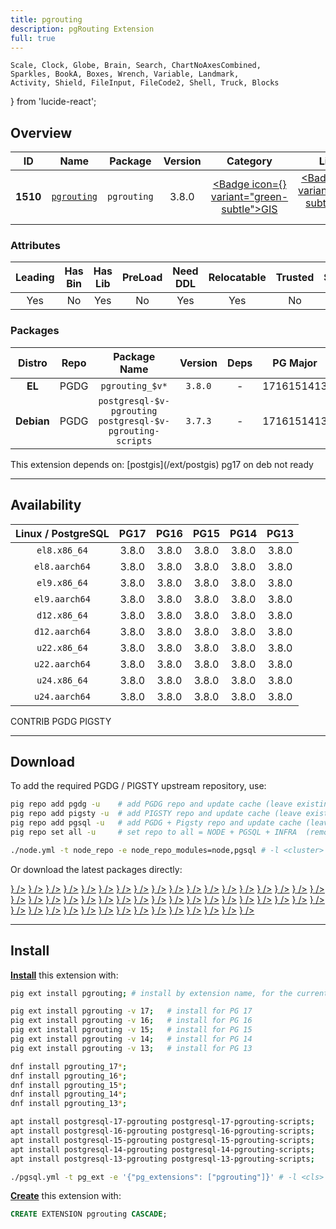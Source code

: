 ```yaml
---
title: pgrouting
description: pgRouting Extension
full: true
---
```


    Scale, Clock, Globe, Brain, Search, ChartNoAxesCombined,
    Sparkles, BookA, Boxes, Wrench, Variable, Landmark,
    Activity, Shield, FileInput, FileCode2, Shell, Truck, Blocks
} from 'lucide-react';

## Overview

| <TooltipIconButton tooltip="Extension unique identifier" side="top">ID</TooltipIconButton> | <TooltipIconButton tooltip="Extension name" side="top">Name</TooltipIconButton> | <TooltipIconButton tooltip="Package name for installation" side="top">Package</TooltipIconButton> | <TooltipIconButton tooltip="Latest available extension version" side="top">Version</TooltipIconButton> | <TooltipIconButton tooltip="Extension category" side="top">Category</TooltipIconButton> | <TooltipIconButton tooltip="Open source license" side="top">License</TooltipIconButton> | <TooltipIconButton tooltip="Programming language" side="top">Lang</TooltipIconButton> |
|:--------:|:--------:|:----------:|:--------------:|:---------------------------------------:|:------------------------------------------------------:|:----:|
| **1510** | [`pgrouting`](https://github.com/pgRouting/pgrouting) | `pgrouting` | 3.8.0 | <a href="/ext/gis" className="no-underline"><Badge icon={<Globe />} variant="green-subtle">GIS</Badge></a> | <a href="/ext/list/license#gpl-20" className="no-underline"><Badge icon={<Scale />} variant="amber-subtle">GPL-2.0</Badge></a> | <a href="/ext/list/lang#c-1"><Badge icon={<FileCode2 />} variant="purple-subtle">C++</Badge></a> |

### Attributes

| <TooltipIconButton tooltip="The Primary Leading extension in the Package" side="top">Leading</TooltipIconButton> | <TooltipIconButton tooltip="Contains binary utils" side="top">Has Bin</TooltipIconButton> | <TooltipIconButton tooltip="Contains .so shared library files" side="top">Has Lib</TooltipIconButton> | <TooltipIconButton tooltip="Requires preloading via shared_preload_libraries" side="top">PreLoad</TooltipIconButton> | <TooltipIconButton tooltip="Requires CREATE EXTENSION DDL command" side="top">Need DDL</TooltipIconButton> | <TooltipIconButton tooltip="Can be installed in any schema" side="top">Relocatable</TooltipIconButton> | <TooltipIconButton tooltip="Can be created by non-superuser" side="top">Trusted</TooltipIconButton> | <TooltipIconButton tooltip="Schemas used by this extension" side="top">Schemas</TooltipIconButton> |
|:-------:|:-------:|:-------:|:-------:|:--------:|:-----------:|:-------:|:-------:|
| Yes | No | Yes | No | Yes | Yes | No | - |

### Packages

| <TooltipIconButton tooltip="Linux distribution family, EL or Debian" side="top">Distro</TooltipIconButton> | <TooltipIconButton tooltip="Package repository" side="top">Repo</TooltipIconButton> | <TooltipIconButton tooltip="The RPM/DEB Package Name Pattern (replace $v with real pg major)" side="top">Package Name</TooltipIconButton> | <TooltipIconButton tooltip="Latest package version" side="top">Version</TooltipIconButton> | <TooltipIconButton tooltip="RPM/DEB Package dependencies" side="top">Deps</TooltipIconButton> | <TooltipIconButton tooltip="Available in these PostgreSQL Major Versions" side="top">PG Major</TooltipIconButton> |
|:----------:|:--------:|:------------------------:|:-----------:|:------------:|:------------------:|
|   **EL**   | <Badge variant="blue-subtle"><span className="font-bold">PGDG</span></Badge> | `pgrouting_$v*` | `3.8.0` | - | <Badge variant="green-subtle">17</Badge><Badge variant="green-subtle">16</Badge><Badge variant="green-subtle">15</Badge><Badge variant="green-subtle">14</Badge><Badge variant="green-subtle">13</Badge> |
| **Debian** | <Badge variant="blue-subtle"><span className="font-bold">PGDG</span></Badge> | `postgresql-$v-pgrouting postgresql-$v-pgrouting-scripts` | `3.7.3` | - | <Badge variant="green-subtle">17</Badge><Badge variant="green-subtle">16</Badge><Badge variant="green-subtle">15</Badge><Badge variant="green-subtle">14</Badge><Badge variant="green-subtle">13</Badge> |


<Callout title="Dependencies" type="warn">
    This extension depends on: [postgis](/ext/postgis)
</Callout>

<Callout title="Comments" type="info">
    pg17 on deb not ready
</Callout>


------

## Availability

| <TooltipIconButton tooltip="Linux Distro Arch / PostgreSQL Major Version" side="top">Linux / PostgreSQL </TooltipIconButton> | **PG17** | **PG16** | **PG15** | **PG14** | **PG13** |
|:-----:|:-----:|:-----:|:-----:|:-----:|:-----:|
| `el8.x86_64` | <Badge variant="blue-subtle">3.8.0</Badge> | <Badge variant="blue-subtle">3.8.0</Badge> | <Badge variant="blue-subtle">3.8.0</Badge> | <Badge variant="blue-subtle">3.8.0</Badge> | <Badge variant="blue-subtle">3.8.0</Badge> |
| `el8.aarch64` | <Badge variant="blue-subtle">3.8.0</Badge> | <Badge variant="blue-subtle">3.8.0</Badge> | <Badge variant="blue-subtle">3.8.0</Badge> | <Badge variant="blue-subtle">3.8.0</Badge> | <Badge variant="blue-subtle">3.8.0</Badge> |
| `el9.x86_64` | <Badge variant="blue-subtle">3.8.0</Badge> | <Badge variant="blue-subtle">3.8.0</Badge> | <Badge variant="blue-subtle">3.8.0</Badge> | <Badge variant="blue-subtle">3.8.0</Badge> | <Badge variant="blue-subtle">3.8.0</Badge> |
| `el9.aarch64` | <Badge variant="blue-subtle">3.8.0</Badge> | <Badge variant="blue-subtle">3.8.0</Badge> | <Badge variant="blue-subtle">3.8.0</Badge> | <Badge variant="blue-subtle">3.8.0</Badge> | <Badge variant="blue-subtle">3.8.0</Badge> |
| `d12.x86_64` | <Badge variant="blue-subtle">3.8.0</Badge> | <Badge variant="blue-subtle">3.8.0</Badge> | <Badge variant="blue-subtle">3.8.0</Badge> | <Badge variant="blue-subtle">3.8.0</Badge> | <Badge variant="blue-subtle">3.8.0</Badge> |
| `d12.aarch64` | <Badge variant="blue-subtle">3.8.0</Badge> | <Badge variant="blue-subtle">3.8.0</Badge> | <Badge variant="blue-subtle">3.8.0</Badge> | <Badge variant="blue-subtle">3.8.0</Badge> | <Badge variant="blue-subtle">3.8.0</Badge> |
| `u22.x86_64` | <Badge variant="blue-subtle">3.8.0</Badge> | <Badge variant="blue-subtle">3.8.0</Badge> | <Badge variant="blue-subtle">3.8.0</Badge> | <Badge variant="blue-subtle">3.8.0</Badge> | <Badge variant="blue-subtle">3.8.0</Badge> |
| `u22.aarch64` | <Badge variant="blue-subtle">3.8.0</Badge> | <Badge variant="blue-subtle">3.8.0</Badge> | <Badge variant="blue-subtle">3.8.0</Badge> | <Badge variant="blue-subtle">3.8.0</Badge> | <Badge variant="blue-subtle">3.8.0</Badge> |
| `u24.x86_64` | <Badge variant="blue-subtle">3.8.0</Badge> | <Badge variant="blue-subtle">3.8.0</Badge> | <Badge variant="blue-subtle">3.8.0</Badge> | <Badge variant="blue-subtle">3.8.0</Badge> | <Badge variant="blue-subtle">3.8.0</Badge> |
| `u24.aarch64` | <Badge variant="blue-subtle">3.8.0</Badge> | <Badge variant="blue-subtle">3.8.0</Badge> | <Badge variant="blue-subtle">3.8.0</Badge> | <Badge variant="blue-subtle">3.8.0</Badge> | <Badge variant="blue-subtle">3.8.0</Badge> |

<Badge variant="green-subtle"><span className="font-black">CONTRIB</span></Badge> <Badge variant="blue-subtle"><span className="font-black">PGDG</span></Badge> <Badge variant="amber-subtle"><span className="font-black">PIGSTY</span></Badge>

------

## Download

To add the required PGDG / PIGSTY upstream repository, use:

```bash tab="pig"
pig repo add pgdg -u    # add PGDG repo and update cache (leave existing repos)
pig repo add pigsty -u  # add PIGSTY repo and update cache (leave existing repos)
pig repo add pgsql -u   # add PGDG + Pigsty repo and update cache (leave existing repos)
pig repo set all -u     # set repo to all = NODE + PGSQL + INFRA  (remove existing repos)
```
```bash tab="pigsty"
./node.yml -t node_repo -e node_repo_modules=node,pgsql # -l <cluster>
```

Or download the latest packages directly:

<Files>
    <Folder name="el8.x86_64">
        <a href="https://download.postgresql.org/pub/repos/yum/17/redhat/rhel-8-x86_64/pgrouting_17-3.8.0-1PGDG.rhel8.x86_64.rpm"><File name="pgrouting_17-3.8.0-1PGDG.rhel8.x86_64.rpm" icon={<Package className="text-emerald-500" />} /></a>
        <a href="https://download.postgresql.org/pub/repos/yum/16/redhat/rhel-8-x86_64/pgrouting_16-3.8.0-1PGDG.rhel8.x86_64.rpm"><File name="pgrouting_16-3.8.0-1PGDG.rhel8.x86_64.rpm" icon={<Package className="text-emerald-500" />} /></a>
        <a href="https://download.postgresql.org/pub/repos/yum/15/redhat/rhel-8-x86_64/pgrouting_15-3.8.0-1PGDG.rhel8.x86_64.rpm"><File name="pgrouting_15-3.8.0-1PGDG.rhel8.x86_64.rpm" icon={<Package className="text-emerald-500" />} /></a>
        <a href="https://download.postgresql.org/pub/repos/yum/14/redhat/rhel-8-x86_64/pgrouting_14-3.8.0-1PGDG.rhel8.x86_64.rpm"><File name="pgrouting_14-3.8.0-1PGDG.rhel8.x86_64.rpm" icon={<Package className="text-emerald-500" />} /></a>
        <a href="https://download.postgresql.org/pub/repos/yum/13/redhat/rhel-8-x86_64/pgrouting_13-3.8.0-1PGDG.rhel8.x86_64.rpm"><File name="pgrouting_13-3.8.0-1PGDG.rhel8.x86_64.rpm" icon={<Package className="text-emerald-500" />} /></a>
    </Folder>
    <Folder name="el8.aarch64">
        <a href="https://download.postgresql.org/pub/repos/yum/17/redhat/rhel-8-aarch64/pgrouting_17-3.8.0-1PGDG.rhel8.aarch64.rpm"><File name="pgrouting_17-3.8.0-1PGDG.rhel8.aarch64.rpm" icon={<Package className="text-orange-500" />} /></a>
        <a href="https://download.postgresql.org/pub/repos/yum/16/redhat/rhel-8-aarch64/pgrouting_16-3.8.0-1PGDG.rhel8.aarch64.rpm"><File name="pgrouting_16-3.8.0-1PGDG.rhel8.aarch64.rpm" icon={<Package className="text-orange-500" />} /></a>
        <a href="https://download.postgresql.org/pub/repos/yum/15/redhat/rhel-8-aarch64/pgrouting_15-3.8.0-1PGDG.rhel8.aarch64.rpm"><File name="pgrouting_15-3.8.0-1PGDG.rhel8.aarch64.rpm" icon={<Package className="text-orange-500" />} /></a>
        <a href="https://download.postgresql.org/pub/repos/yum/14/redhat/rhel-8-aarch64/pgrouting_14-3.8.0-1PGDG.rhel8.aarch64.rpm"><File name="pgrouting_14-3.8.0-1PGDG.rhel8.aarch64.rpm" icon={<Package className="text-orange-500" />} /></a>
        <a href="https://download.postgresql.org/pub/repos/yum/13/redhat/rhel-8-aarch64/pgrouting_13-3.8.0-1PGDG.rhel8.aarch64.rpm"><File name="pgrouting_13-3.8.0-1PGDG.rhel8.aarch64.rpm" icon={<Package className="text-orange-500" />} /></a>
    </Folder>
    <Folder name="el9.x86_64">
        <a href="https://download.postgresql.org/pub/repos/yum/17/redhat/rhel-9-x86_64/pgrouting_17-3.8.0-1PGDG.rhel9.x86_64.rpm"><File name="pgrouting_17-3.8.0-1PGDG.rhel9.x86_64.rpm" icon={<Package className="text-emerald-500" />} /></a>
        <a href="https://download.postgresql.org/pub/repos/yum/16/redhat/rhel-9-x86_64/pgrouting_16-3.8.0-1PGDG.rhel9.x86_64.rpm"><File name="pgrouting_16-3.8.0-1PGDG.rhel9.x86_64.rpm" icon={<Package className="text-emerald-500" />} /></a>
        <a href="https://download.postgresql.org/pub/repos/yum/15/redhat/rhel-9-x86_64/pgrouting_15-3.8.0-1PGDG.rhel9.x86_64.rpm"><File name="pgrouting_15-3.8.0-1PGDG.rhel9.x86_64.rpm" icon={<Package className="text-emerald-500" />} /></a>
        <a href="https://download.postgresql.org/pub/repos/yum/14/redhat/rhel-9-x86_64/pgrouting_14-3.8.0-1PGDG.rhel9.x86_64.rpm"><File name="pgrouting_14-3.8.0-1PGDG.rhel9.x86_64.rpm" icon={<Package className="text-emerald-500" />} /></a>
        <a href="https://download.postgresql.org/pub/repos/yum/13/redhat/rhel-9-x86_64/pgrouting_13-3.8.0-1PGDG.rhel9.x86_64.rpm"><File name="pgrouting_13-3.8.0-1PGDG.rhel9.x86_64.rpm" icon={<Package className="text-emerald-500" />} /></a>
    </Folder>
    <Folder name="el9.aarch64">
        <a href="https://download.postgresql.org/pub/repos/yum/17/redhat/rhel-9-aarch64/pgrouting_17-3.8.0-1PGDG.rhel9.aarch64.rpm"><File name="pgrouting_17-3.8.0-1PGDG.rhel9.aarch64.rpm" icon={<Package className="text-orange-500" />} /></a>
        <a href="https://download.postgresql.org/pub/repos/yum/16/redhat/rhel-9-aarch64/pgrouting_16-3.8.0-1PGDG.rhel9.aarch64.rpm"><File name="pgrouting_16-3.8.0-1PGDG.rhel9.aarch64.rpm" icon={<Package className="text-orange-500" />} /></a>
        <a href="https://download.postgresql.org/pub/repos/yum/15/redhat/rhel-9-aarch64/pgrouting_15-3.8.0-1PGDG.rhel9.aarch64.rpm"><File name="pgrouting_15-3.8.0-1PGDG.rhel9.aarch64.rpm" icon={<Package className="text-orange-500" />} /></a>
        <a href="https://download.postgresql.org/pub/repos/yum/14/redhat/rhel-9-aarch64/pgrouting_14-3.8.0-1PGDG.rhel9.aarch64.rpm"><File name="pgrouting_14-3.8.0-1PGDG.rhel9.aarch64.rpm" icon={<Package className="text-orange-500" />} /></a>
        <a href="https://download.postgresql.org/pub/repos/yum/13/redhat/rhel-9-aarch64/pgrouting_13-3.8.0-1PGDG.rhel9.aarch64.rpm"><File name="pgrouting_13-3.8.0-1PGDG.rhel9.aarch64.rpm" icon={<Package className="text-orange-500" />} /></a>
    </Folder>
    <Folder name="d12.x86_64">
        <a href="https://apt.postgresql.org/pub/repos/apt/pool/main/p/pgrouting/postgresql-17-pgrouting_3.8.0-1~exp1.pgdg120+1_arm64.deb"><File name="postgresql-17-pgrouting_3.8.0-1~exp1.pgdg120+1_arm64.deb" icon={<Box className="text-emerald-500" />} /></a>
        <a href="https://apt.postgresql.org/pub/repos/apt/pool/main/p/pgrouting/postgresql-16-pgrouting_3.8.0-1~exp1.pgdg120+1_arm64.deb"><File name="postgresql-16-pgrouting_3.8.0-1~exp1.pgdg120+1_arm64.deb" icon={<Box className="text-emerald-500" />} /></a>
        <a href="https://apt.postgresql.org/pub/repos/apt/pool/main/p/pgrouting/postgresql-15-pgrouting_3.8.0-1~exp1.pgdg120+1_arm64.deb"><File name="postgresql-15-pgrouting_3.8.0-1~exp1.pgdg120+1_arm64.deb" icon={<Box className="text-emerald-500" />} /></a>
        <a href="https://apt.postgresql.org/pub/repos/apt/pool/main/p/pgrouting/postgresql-14-pgrouting_3.8.0-1~exp1.pgdg120+1_arm64.deb"><File name="postgresql-14-pgrouting_3.8.0-1~exp1.pgdg120+1_arm64.deb" icon={<Box className="text-emerald-500" />} /></a>
        <a href="https://apt.postgresql.org/pub/repos/apt/pool/main/p/pgrouting/postgresql-13-pgrouting_3.8.0-1~exp1.pgdg120+1_arm64.deb"><File name="postgresql-13-pgrouting_3.8.0-1~exp1.pgdg120+1_arm64.deb" icon={<Box className="text-emerald-500" />} /></a>
    </Folder>
    <Folder name="d12.aarch64">
        <a href="https://apt.postgresql.org/pub/repos/apt/pool/main/p/pgrouting/postgresql-17-pgrouting_3.8.0-1~exp1.pgdg120+1_amd64.deb"><File name="postgresql-17-pgrouting_3.8.0-1~exp1.pgdg120+1_amd64.deb" icon={<Box className="text-orange-500" />} /></a>
        <a href="https://apt.postgresql.org/pub/repos/apt/pool/main/p/pgrouting/postgresql-16-pgrouting_3.8.0-1~exp1.pgdg120+1_amd64.deb"><File name="postgresql-16-pgrouting_3.8.0-1~exp1.pgdg120+1_amd64.deb" icon={<Box className="text-orange-500" />} /></a>
        <a href="https://apt.postgresql.org/pub/repos/apt/pool/main/p/pgrouting/postgresql-15-pgrouting_3.8.0-1~exp1.pgdg120+1_amd64.deb"><File name="postgresql-15-pgrouting_3.8.0-1~exp1.pgdg120+1_amd64.deb" icon={<Box className="text-orange-500" />} /></a>
        <a href="https://apt.postgresql.org/pub/repos/apt/pool/main/p/pgrouting/postgresql-14-pgrouting_3.8.0-1~exp1.pgdg120+1_amd64.deb"><File name="postgresql-14-pgrouting_3.8.0-1~exp1.pgdg120+1_amd64.deb" icon={<Box className="text-orange-500" />} /></a>
        <a href="https://apt.postgresql.org/pub/repos/apt/pool/main/p/pgrouting/postgresql-13-pgrouting_3.8.0-1~exp1.pgdg120+1_amd64.deb"><File name="postgresql-13-pgrouting_3.8.0-1~exp1.pgdg120+1_amd64.deb" icon={<Box className="text-orange-500" />} /></a>
    </Folder>
    <Folder name="u22.x86_64">
        <a href="https://apt.postgresql.org/pub/repos/apt/pool/main/p/pgrouting/postgresql-17-pgrouting_3.8.0-1~exp1.pgdg22.04+1_amd64.deb"><File name="postgresql-17-pgrouting_3.8.0-1~exp1.pgdg22.04+1_amd64.deb" icon={<Box className="text-emerald-500" />} /></a>
        <a href="https://apt.postgresql.org/pub/repos/apt/pool/main/p/pgrouting/postgresql-16-pgrouting_3.8.0-1~exp1.pgdg22.04+1_amd64.deb"><File name="postgresql-16-pgrouting_3.8.0-1~exp1.pgdg22.04+1_amd64.deb" icon={<Box className="text-emerald-500" />} /></a>
        <a href="https://apt.postgresql.org/pub/repos/apt/pool/main/p/pgrouting/postgresql-15-pgrouting_3.8.0-1~exp1.pgdg22.04+1_amd64.deb"><File name="postgresql-15-pgrouting_3.8.0-1~exp1.pgdg22.04+1_amd64.deb" icon={<Box className="text-emerald-500" />} /></a>
        <a href="https://apt.postgresql.org/pub/repos/apt/pool/main/p/pgrouting/postgresql-14-pgrouting_3.8.0-1~exp1.pgdg22.04+1_amd64.deb"><File name="postgresql-14-pgrouting_3.8.0-1~exp1.pgdg22.04+1_amd64.deb" icon={<Box className="text-emerald-500" />} /></a>
        <a href="https://apt.postgresql.org/pub/repos/apt/pool/main/p/pgrouting/postgresql-13-pgrouting_3.8.0-1~exp1.pgdg22.04+1_amd64.deb"><File name="postgresql-13-pgrouting_3.8.0-1~exp1.pgdg22.04+1_amd64.deb" icon={<Box className="text-emerald-500" />} /></a>
    </Folder>
    <Folder name="u22.aarch64">
        <a href="https://apt.postgresql.org/pub/repos/apt/pool/main/p/pgrouting/postgresql-17-pgrouting_3.8.0-1~exp1.pgdg22.04+1_arm64.deb"><File name="postgresql-17-pgrouting_3.8.0-1~exp1.pgdg22.04+1_arm64.deb" icon={<Box className="text-orange-500" />} /></a>
        <a href="https://apt.postgresql.org/pub/repos/apt/pool/main/p/pgrouting/postgresql-16-pgrouting_3.8.0-1~exp1.pgdg22.04+1_arm64.deb"><File name="postgresql-16-pgrouting_3.8.0-1~exp1.pgdg22.04+1_arm64.deb" icon={<Box className="text-orange-500" />} /></a>
        <a href="https://apt.postgresql.org/pub/repos/apt/pool/main/p/pgrouting/postgresql-15-pgrouting_3.8.0-1~exp1.pgdg22.04+1_arm64.deb"><File name="postgresql-15-pgrouting_3.8.0-1~exp1.pgdg22.04+1_arm64.deb" icon={<Box className="text-orange-500" />} /></a>
        <a href="https://apt.postgresql.org/pub/repos/apt/pool/main/p/pgrouting/postgresql-14-pgrouting_3.8.0-1~exp1.pgdg22.04+1_arm64.deb"><File name="postgresql-14-pgrouting_3.8.0-1~exp1.pgdg22.04+1_arm64.deb" icon={<Box className="text-orange-500" />} /></a>
        <a href="https://apt.postgresql.org/pub/repos/apt/pool/main/p/pgrouting/postgresql-13-pgrouting_3.8.0-1~exp1.pgdg22.04+1_arm64.deb"><File name="postgresql-13-pgrouting_3.8.0-1~exp1.pgdg22.04+1_arm64.deb" icon={<Box className="text-orange-500" />} /></a>
    </Folder>
    <Folder name="u24.x86_64">
        <a href="https://apt.postgresql.org/pub/repos/apt/pool/main/p/pgrouting/postgresql-17-pgrouting_3.8.0-1~exp1.pgdg24.04+1_amd64.deb"><File name="postgresql-17-pgrouting_3.8.0-1~exp1.pgdg24.04+1_amd64.deb" icon={<Box className="text-emerald-500" />} /></a>
        <a href="https://apt.postgresql.org/pub/repos/apt/pool/main/p/pgrouting/postgresql-16-pgrouting_3.8.0-1~exp1.pgdg24.04+1_amd64.deb"><File name="postgresql-16-pgrouting_3.8.0-1~exp1.pgdg24.04+1_amd64.deb" icon={<Box className="text-emerald-500" />} /></a>
        <a href="https://apt.postgresql.org/pub/repos/apt/pool/main/p/pgrouting/postgresql-15-pgrouting_3.8.0-1~exp1.pgdg24.04+1_amd64.deb"><File name="postgresql-15-pgrouting_3.8.0-1~exp1.pgdg24.04+1_amd64.deb" icon={<Box className="text-emerald-500" />} /></a>
        <a href="https://apt.postgresql.org/pub/repos/apt/pool/main/p/pgrouting/postgresql-14-pgrouting_3.8.0-1~exp1.pgdg24.04+1_amd64.deb"><File name="postgresql-14-pgrouting_3.8.0-1~exp1.pgdg24.04+1_amd64.deb" icon={<Box className="text-emerald-500" />} /></a>
        <a href="https://apt.postgresql.org/pub/repos/apt/pool/main/p/pgrouting/postgresql-13-pgrouting_3.8.0-1~exp1.pgdg24.04+1_amd64.deb"><File name="postgresql-13-pgrouting_3.8.0-1~exp1.pgdg24.04+1_amd64.deb" icon={<Box className="text-emerald-500" />} /></a>
    </Folder>
    <Folder name="u24.aarch64">
        <a href="https://apt.postgresql.org/pub/repos/apt/pool/main/p/pgrouting/postgresql-17-pgrouting_3.8.0-1~exp1.pgdg24.04+1_arm64.deb"><File name="postgresql-17-pgrouting_3.8.0-1~exp1.pgdg24.04+1_arm64.deb" icon={<Box className="text-orange-500" />} /></a>
        <a href="https://apt.postgresql.org/pub/repos/apt/pool/main/p/pgrouting/postgresql-16-pgrouting_3.8.0-1~exp1.pgdg24.04+1_arm64.deb"><File name="postgresql-16-pgrouting_3.8.0-1~exp1.pgdg24.04+1_arm64.deb" icon={<Box className="text-orange-500" />} /></a>
        <a href="https://apt.postgresql.org/pub/repos/apt/pool/main/p/pgrouting/postgresql-15-pgrouting_3.8.0-1~exp1.pgdg24.04+1_arm64.deb"><File name="postgresql-15-pgrouting_3.8.0-1~exp1.pgdg24.04+1_arm64.deb" icon={<Box className="text-orange-500" />} /></a>
        <a href="https://apt.postgresql.org/pub/repos/apt/pool/main/p/pgrouting/postgresql-14-pgrouting_3.8.0-1~exp1.pgdg24.04+1_arm64.deb"><File name="postgresql-14-pgrouting_3.8.0-1~exp1.pgdg24.04+1_arm64.deb" icon={<Box className="text-orange-500" />} /></a>
        <a href="https://apt.postgresql.org/pub/repos/apt/pool/main/p/pgrouting/postgresql-13-pgrouting_3.8.0-1~exp1.pgdg24.04+1_arm64.deb"><File name="postgresql-13-pgrouting_3.8.0-1~exp1.pgdg24.04+1_arm64.deb" icon={<Box className="text-orange-500" />} /></a>
    </Folder>
</Files>

------

## Install

[**Install**](/docs/pgsql/ext/install) this extension with:

```bash tab="pig"
pig ext install pgrouting; # install by extension name, for the current active PG version

pig ext install pgrouting -v 17;   # install for PG 17
pig ext install pgrouting -v 16;   # install for PG 16
pig ext install pgrouting -v 15;   # install for PG 15
pig ext install pgrouting -v 14;   # install for PG 14
pig ext install pgrouting -v 13;   # install for PG 13
```
```bash tab="yum" 
dnf install pgrouting_17*;
dnf install pgrouting_16*;
dnf install pgrouting_15*;
dnf install pgrouting_14*;
dnf install pgrouting_13*;
```
```bash tab="apt" 
apt install postgresql-17-pgrouting postgresql-17-pgrouting-scripts;
apt install postgresql-16-pgrouting postgresql-16-pgrouting-scripts;
apt install postgresql-15-pgrouting postgresql-15-pgrouting-scripts;
apt install postgresql-14-pgrouting postgresql-14-pgrouting-scripts;
apt install postgresql-13-pgrouting postgresql-13-pgrouting-scripts;
```
```bash tab="ansible"
./pgsql.yml -t pg_ext -e '{"pg_extensions": ["pgrouting"]}' # -l <cls>
```

[**Create**](/docs/pgsql/ext/create) this extension with:

```sql
CREATE EXTENSION pgrouting CASCADE;
```


